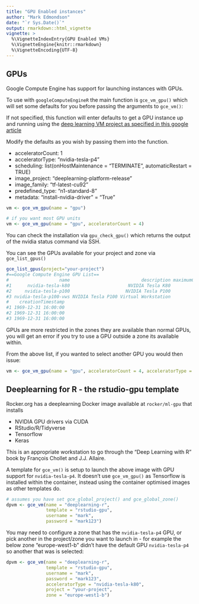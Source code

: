 ```yaml
---
title: "GPU Enabled instances"
author: "Mark Edmondson"
date: "`r Sys.Date()`"
output: rmarkdown::html_vignette
vignette: >
  %\VignetteIndexEntry{GPU Enabled VMs}
  %\VignetteEngine{knitr::rmarkdown}
  %\VignetteEncoding{UTF-8}
---
```


## GPUs

Google Compute Engine has support for launching instances with GPUs.

To use with `googleComputeEngineR` the main function is `gce_vm_gpu()` which will set some defaults for you before passing the arguments to `gce_vm()`:

If not specified, this function will enter defaults to get a GPU instance up and running using the [deep learning VM project as specified in this google article](https://cloud.google.com/deep-learning-vm/docs/cli)

Modify the defaults as you wish by passing them into the function.

* acceleratorCount: 1
* acceleratorType: "nvidia-tesla-p4"
* scheduling: list(onHostMaintenance = "TERMINATE", automaticRestart = TRUE)
* image_project: "deeplearning-platform-release"
* image_family: "tf-latest-cu92"
* predefined_type: "n1-standard-8"
* metadata: "install-nvidia-driver" = "True"

```r
vm <- gce_vm_gpu(name = "gpu")

# if you want most GPU units
vm <- gce_vm_gpu(name = "gpu", acceleratorCount = 4)
```

You can check the installation via `gpu_check_gpu()` which returns the output of the nvidia status command via SSH.

You can see the GPUs available for your project and zone via `gce_list_gpus()`

```r
gce_list_gpus(project="your-project")
#==Google Compute Engine GPU List==
#                   name                           description maximumCardsPerInstance           zone
#1      nvidia-tesla-k80                      NVIDIA Tesla K80                       8 europe-west1-b
#2     nvidia-tesla-p100                     NVIDIA Tesla P100                       4 europe-west1-b
#3 nvidia-tesla-p100-vws NVIDIA Tesla P100 Virtual Workstation                       4 europe-west1-b
#    creationTimestamp
#1 1969-12-31 16:00:00
#2 1969-12-31 16:00:00
#3 1969-12-31 16:00:00
```

GPUs are more restricted in the zones they are available than normal GPUs, you will get an error if you try to use a GPU outside a zone its available within.

From the above list, if you wanted to select another GPU you would then issue:

```r
vm <- gce_vm_gpu(name = "gpu", acceleratorCount = 4, acceleratorType = "nvidia-tesla-k80")
```

## Deeplearning for R - the rstudio-gpu template

Rocker.org has a deeplearning Docker image available at `rocker/ml-gpu` that installs

* NVIDIA GPU drivers via CUDA
* RStudio/R/Tidyverse
* Tensorflow
* Keras

This is an appropriate workstation to go through the "Deep Learning with R" book by François Chollet and J.J. Allaire.

A template for `gce_vm()` is setup to launch the above image with GPU support for `nvidia-tesla-p4`.  It doesn't use `gce_vm_gpu()` as Tensorflow is installed within the container, instead using the container optimised images as other templates do.

```r
# assumes you have set gce_global_project() and gce_global_zone()
dpvm <- gce_vm(name = "deeplearning-r", 
               template = "rstudio-gpu", 
               username = "mark", 
               password = "mark123")
```

You may need to configure a zone that has the `nvidia-tesla-p4` GPU, or pick another in the project/zone you want to launch in - for example the below zone "europe-west1-b" didn't have the default GPU `nvidia-tesla-p4` so another that was is selected:

```r
dpvm <- gce_vm(name = "deeplearning-r", 
               template = "rstudio-gpu", 
               username = "mark", 
               password = "mark123", 
               acceleratorType = "nvidia-tesla-k80",
               project = "your-project", 
               zone = "europe-west1-b")
```
